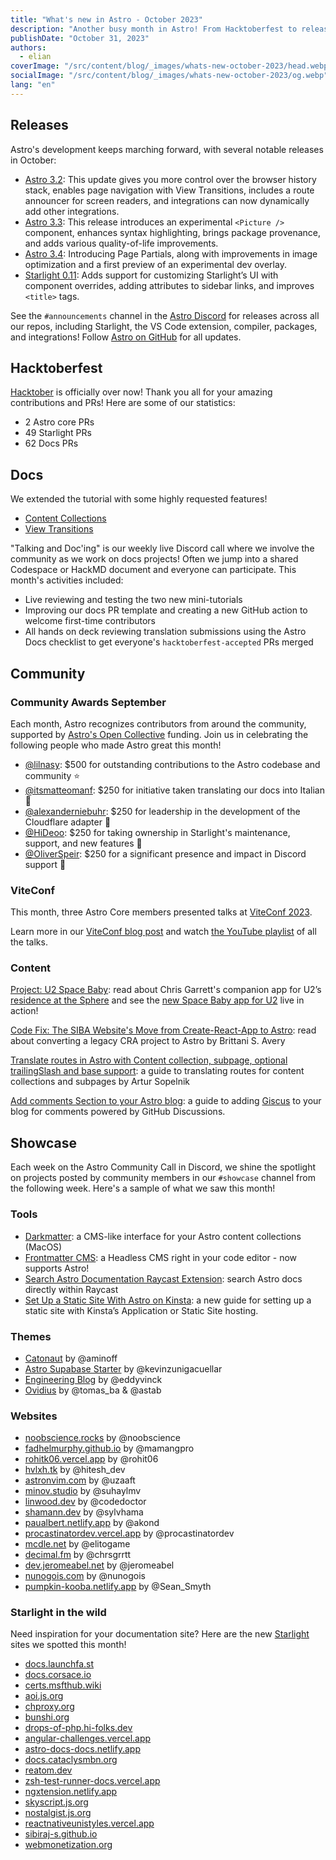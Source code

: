 ```yaml
---
title: "What's new in Astro - October 2023"
description: "Another busy month in Astro! From Hacktoberfest to releasing Page Partials. Read up on everything that happened this month in the Astro universe."
publishDate: "October 31, 2023"
authors:
  - elian
coverImage: "/src/content/blog/_images/whats-new-october-2023/head.webp"
socialImage: "/src/content/blog/_images/whats-new-october-2023/og.webp"
lang: "en"
---
```


## Releases

Astro's development keeps marching forward, with several notable releases in October:

- [Astro 3.2](/blog/astro-320/): This update gives you more control over the browser history stack, enables page navigation with View Transitions, includes a route announcer for screen readers, and integrations can now dynamically add other integrations.
- [Astro 3.3](/blog/astro-330/): This release introduces an experimental `<Picture />` component, enhances syntax highlighting, brings package provenance, and adds various quality-of-life improvements.
- [Astro 3.4](/blog/astro-340/): Introducing Page Partials, along with improvements in image optimization and a first preview of an experimental dev overlay.
- [Starlight 0.11](https://github.com/withastro/starlight/releases/tag/%40astrojs%2Fstarlight%400.11.0): Adds support for customizing Starlight’s UI with component overrides, adding attributes to sidebar links, and improves `<title>` tags.

See the `#announcements` channel in the [Astro Discord](https://astro.build/chat) for releases across all our repos, including Starlight, the VS Code extension, compiler, packages, and integrations! Follow [Astro on GitHub](https://github.com/withastro/) for all updates.

## Hacktoberfest

[Hacktober](https://hacktoberfest.com/) is officially over now! Thank you all for your amazing contributions and PRs! Here are some of our statistics:

- 2 Astro core PRs
- 49 Starlight PRs
- 62 Docs PRs

## Docs

We extended the tutorial with some highly requested features!

- [Content Collections](https://docs.astro.build/en/tutorials/add-content-collections/)
- [View Transitions](https://docs.astro.build/en/tutorials/add-view-transitions/)

"Talking and Doc'ing" is our weekly live Discord call where we involve the community as we work on docs projects! Often we jump into a shared Codespace or HackMD document and everyone can participate. This month's activities included:

- Live reviewing and testing the two new mini-tutorials
- Improving our docs PR template and creating a new GitHub action to welcome first-time contributors
- All hands on deck reviewing translation submissions using the Astro Docs checklist to get everyone's `hacktoberfest-accepted` PRs merged

## Community

### Community Awards September

Each month, Astro recognizes contributors from around the community, supported by [Astro's Open Collective](https://opencollective.com/astrodotbuild) funding. Join us in celebrating the following people who made Astro great this month!

- [@lilnasy](https://github.com/lilnasy): $500 for outstanding contributions to the Astro codebase and community ⭐️
- [@itsmatteomanf](https://github.com/itsmatteomanf): $250 for initiative taken translating our docs into Italian 🍾
- [@alexanderniebuhr](https://github.com/alexanderniebuhr): $250 for leadership in the development of the Cloudflare adapter 🎉
- [@HiDeoo](https://github.com/hideoo): $250 for taking ownership in Starlight's maintenance, support, and new features 🥳
- [@OliverSpeir](https://github.com/oliverspeir): $250 for a significant presence and impact in Discord support 🎈

### ViteConf

This month, three Astro Core members presented talks at [ViteConf 2023](https://viteconf.org/23/).

Learn more in our [ViteConf blog post](https://astro.build/blog/viteconf-2023/) and watch [the YouTube playlist](https://www.youtube.com/watch?v=veCxKeLl35A&list=PLqGQbXn_GDmkOsHI7-Wrbv1GgAA4tJZhg) of all the talks.

### Content

[Project: U2 Space Baby](https://www.chrsgrrtt.com/u2-space-baby): read about Chris Garrett's companion app for U2’s [residence at the Sphere](https://www.u2.com/splash) and see the [new Space Baby app for U2](https://u2spacebaby.u2.com/) live in action!

[Code Fix: The SIBA Website's Move from Create-React-App to Astro](https://brittanisavery.com/post/move-siba-to-astro): read about converting a legacy CRA project to Astro by Brittani S. Avery

[Translate routes in Astro with Content collection, subpage, optional trailingSlash and base support](https://www.webdesign-sopelnik.de/en/blog/translate-routes-for-astro-content-collections-or-subpages-with-trailingslash-and-base-support/): a guide to translating routes for content collections and subpages by Artur Sopelnik 

[Add comments Section to your Astro blog](https://elazizi.com/posts/add-comments-section-to-your-astro-blog): a guide to adding [Giscus](https://giscus.app/) to your blog for comments powered by GitHub Discussions.

## Showcase

Each week on the Astro Community Call in Discord, we shine the spotlight on projects posted by community members in our `#showcase` channel from the following week. Here's a sample of what we saw this month!

### Tools

- [Darkmatter](https://getdarkmatter.dev/): a CMS-like interface for your Astro content collections (MacOS)
- [Frontmatter CMS](https://frontmatter.codes/): a Headless CMS right in your code editor - now supports Astro!
- [Search Astro Documentation Raycast Extension](https://www.raycast.com/ElianCodes/search-astro-docs): search Astro docs directly within Raycast
- [Set Up a Static Site With Astro on Kinsta](https://kinsta.com/docs/astro-static-site/): a new guide for setting up a static site with Kinsta’s Application or Static Site hosting.

### Themes

- [Catonaut](https://github.com/AminoffZ/catonaut) by @aminoff
- [Astro Supabase Starter](https://github.com/kevinzunigacuellar/astro-supabase) by @kevinzunigacuellar
- [Engineering Blog](https://astro.build/themes/details/engineering-blog/) by @eddyvinck
- [Ovidius](https://ovidius-astro-theme.netlify.app/) by @tomas_ba & @astab

### Websites

- [noobscience.rocks](https://www.noobscience.rocks/) by @noobscience
- [fadhelmurphy.github.io](https://fadhelmurphy.github.io/) by @mamangpro
- [rohitk06.vercel.app](https://rohitk06.vercel.app/) by @rohit06
- [hvlxh.tk](https://www.hvlxh.tk/) by @hitesh_dev
- [astronvim.com](https://astronvim.com/) by @uzaaft
- [minov.studio](https://www.minov.studio/en/) by @suhaylmv
- [linwood.dev](https://www.linwood.dev/) by @codedoctor
- [shamann.dev](https://shamann.dev/) by @sylvhama
- [paualbert.netlify.app](https://paualbert.netlify.app/) by @akond
- [procastinatordev.vercel.app](https://procastinatordev.vercel.app/) by @procastinatordev
- [mcdle.net](https://www.mcdle.net/) by @elitogame
- [decimal.fm](https://www.decimal.fm/) by @chrsgrrtt
- [dev.jeromeabel.net](https://dev.jeromeabel.net/) by @jeromeabel
- [nunogois.com](https://www.nunogois.com/) by @nunogois
- [pumpkin-kooba.netlify.app](https://pumpkin-kooba.netlify.app/) by @Sean_Smyth 

### Starlight in the wild

Need inspiration for your documentation site? Here are the new [Starlight](https://starlight.astro.build) sites we spotted this month!

- [docs.launchfa.st](https://docs.launchfa.st/documentation)
- [docs.corsace.io](https://docs.corsace.io/en/)
- [certs.msfthub.wiki](https://certs.msfthub.wiki/)
- [aoi.js.org](https://aoi.js.org/)
- [chproxy.org](https://www.chproxy.org/)
- [bunshi.org](https://www.bunshi.org)
- [drops-of-php.hi-folks.dev](https://drops-of-php.hi-folks.dev/)
- [angular-challenges.vercel.app](https://angular-challenges.vercel.app)
- [astro-docs-docs.netlify.app](https://astro-docs-docs.netlify.app/)
- [docs.cataclysmbn.org](https://docs.cataclysmbn.org/en/)
- [reatom.dev](https://www.reatom.dev/)
- [zsh-test-runner-docs.vercel.app](https://zsh-test-runner-docs.vercel.app/)
- [ngxtension.netlify.app](https://ngxtension.netlify.app/)
- [skyscript.js.org](https://skyscript.js.org/)
- [nostalgist.js.org](https://nostalgist.js.org/)
- [reactnativeunistyles.vercel.app](https://reactnativeunistyles.vercel.app/)
- [sibiraj-s.github.io](https://sibiraj-s.github.io/ngx-editor)
- [webmonetization.org](https://webmonetization.org/docs/)
